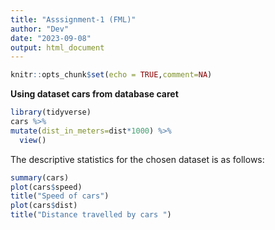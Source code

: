 ```yaml
---
title: "Asssignment-1 (FML)"
author: "Dev"
date: "2023-09-08"
output: html_document
---
```


```r
knitr::opts_chunk$set(echo = TRUE,comment=NA)
```
**Using dataset cars from database caret**
```r
library(tidyverse)
cars %>% 
mutate(dist_in_meters=dist*1000) %>% 
  view()
```
The descriptive statistics for the chosen dataset is as follows: 
```r
summary(cars)
plot(cars$speed)
title("Speed of cars")
plot(cars$dist)
title("Distance travelled by cars ")
```








